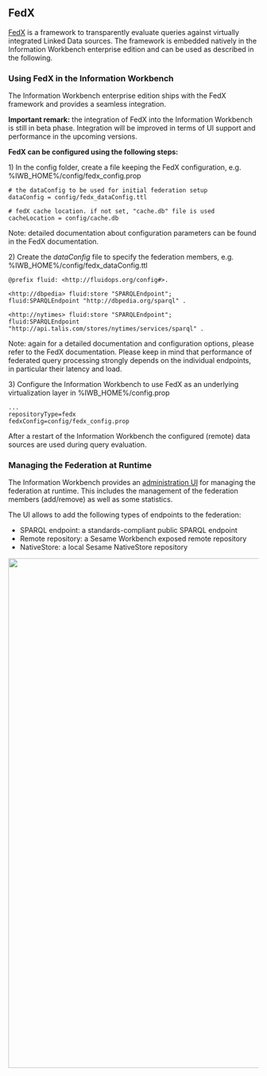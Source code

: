== FedX ==

[http://www.fluidops.com/FedX FedX] is a framework to transparently evaluate queries against virtually integrated Linked Data sources. The framework is embedded natively in the Information Workbench enterprise edition and can be used as described in the following.

=== Using FedX in the Information Workbench ===

The Information Workbench enterprise edition ships with the FedX framework and provides a seamless integration. 

'''Important remark:''' the integration of FedX into the Information Workbench is still in beta phase. Integration will be improved in terms of UI support and performance in the upcoming versions.

'''FedX can be configured using the following steps:'''

1) In the config folder, create a file keeping the FedX configuration, e.g. %IWB_HOME%/config/fedx_config.prop

<source>
# the dataConfig to be used for initial federation setup
dataConfig = config/fedx_dataConfig.ttl

# fedX cache location. if not set, "cache.db" file is used
cacheLocation = config/cache.db
</source>

Note: detailed documentation about configuration parameters can be found in the FedX documentation.

2) Create the ''dataConfig'' file to specify the federation members, e.g. %IWB_HOME%/config/fedx_dataConfig.ttl

<source>
@prefix fluid: <http://fluidops.org/config#>.

<http://dbpedia> fluid:store "SPARQLEndpoint";
fluid:SPARQLEndpoint "http://dbpedia.org/sparql" .

<http://nytimes> fluid:store "SPARQLEndpoint";
fluid:SPARQLEndpoint "http://api.talis.com/stores/nytimes/services/sparql" .
</source>

Note: again for a detailed documentation and configuration options, please refer to the FedX documentation. Please keep in mind that performance of federated query processing strongly depends on the individual endpoints, in particular their latency and load.

3) Configure the Information Workbench to use FedX as an underlying virtualization layer in %IWB_HOME%/config.prop

<source>
...
repositoryType=fedx
fedxConfig=config/fedx_config.prop
</source>

After a restart of the Information Workbench the configured (remote) data sources are used during query evaluation.

=== Managing the Federation at Runtime ===

The Information Workbench provides an [[Admin:Federation| administration UI]] for managing the federation at runtime. This includes the management of the federation members (add/remove) as well as some statistics.

The UI allows to add the following types of endpoints to the federation:

* SPARQL endpoint: a standards-compliant public SPARQL endpoint
* Remote repository: a Sesame Workbench exposed remote repository
* NativeStore: a local Sesame NativeStore repository

<img src="../images/help/Help_FedX-Ui.png" width="1024px" />
